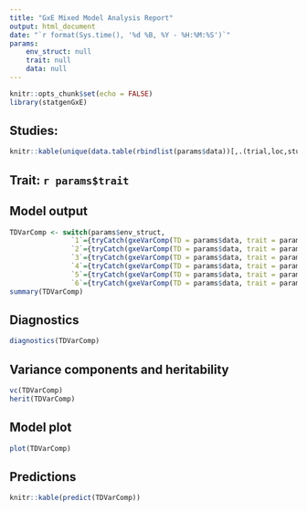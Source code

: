 ```yaml
---
title: "GxE Mixed Model Analysis Report"
output: html_document
date: "`r format(Sys.time(), '%d %B, %Y - %H:%M:%S')`"
params: 
    env_struct: null
    trait: null
    data: null
---
```


```r
knitr::opts_chunk$set(echo = FALSE)
library(statgenGxE)
```

## Studies:
```r
knitr::kable(unique(data.table(rbindlist(params$data))[,.(trial,loc,studyDbId,studyName)]))
```

## Trait: `r params$trait`
## Model output
```r
TDVarComp <- switch(params$env_struct,
               `1`={tryCatch(gxeVarComp(TD = params$data, trait = params$trait), error=function(e) e)},
               `2`={tryCatch(gxeVarComp(TD = params$data, trait = params$trait, locationYear = TRUE), error=function(e) e)},
               `3`={tryCatch(gxeVarComp(TD = params$data, trait = params$trait, nestingFactor = "year"), error=function(e) e)},
               `4`={tryCatch(gxeVarComp(TD = params$data, trait = params$trait, nestingFactor = "loc"), error=function(e) e)},
               `5`={tryCatch(gxeVarComp(TD = params$data, trait = params$trait, regionLocationYear = TRUE), error=function(e) e)},
               `6`={tryCatch(gxeVarComp(TD = params$data, trait = params$trait, nestingFactor = "scenario"), error=function(e) e)})
summary(TDVarComp)
```

## Diagnostics
```r
diagnostics(TDVarComp)
```

## Variance components and heritability
```r
vc(TDVarComp)
herit(TDVarComp)
```

## Model plot
```r
plot(TDVarComp)
```

## Predictions
```r
knitr::kable(predict(TDVarComp))
```


